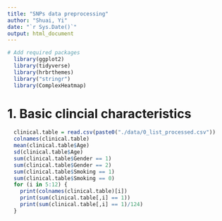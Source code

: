 ```yaml
---
title: "SNPs data preprocessing"
author: "Shuai, Yi"
date: "`r Sys.Date()`"
output: html_document
---
```


```r
# Add required packages
  library(ggplot2)
  library(tidyverse)
  library(hrbrthemes)
  library("stringr")
  library(ComplexHeatmap)
```

# 1. Basic clincial characteristics
```r
  clinical.table = read.csv(paste0("./data/0_list_processed.csv"))
  colnames(clinical.table)
  mean(clinical.table$Age)
  sd(clinical.table$Age)
  sum(clinical.table$Gender == 1)
  sum(clinical.table$Gender == 2)
  sum(clinical.table$Smoking == 1)
  sum(clinical.table$Smoking == 0)
  for (i in 5:12) {
    print(colnames(clinical.table)[i])
    print(sum(clinical.table[,i] == 1))
    print(sum(clinical.table[,i] == 1)/124)
  }
```




